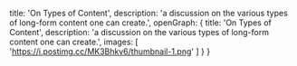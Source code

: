   title: 'On Types of Content',
  description:
    'a discussion on the various types of long-form content one can create.',
  openGraph: {
    title: 'On Types of Content',
    description:
      'a discussion on the various types of long-form content one can create.',
    images: [
      'https://i.postimg.cc/MK3Bhkv6/thumbnail-1.png'
    ]
  }
}

